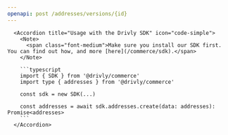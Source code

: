 ```yaml
---
openapi: post /addresses/versions/{id}
---
```


      <Accordion title="Usage with the Drivly SDK" icon="code-simple">
        <Note>
          <span class="font-medium">Make sure you install our SDK first. You can find out how, and more [here](/commerce/sdk).</span>
        </Note>

        ```typescript
        import { SDK } from '@drivly/commerce'
        import type { addresses } from '@drivly/commerce'

        const sdk = new SDK(...)

        const addresses = await sdk.addresses.create(data: addresses): Promise<addresses>
        ```
      </Accordion>
